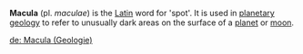 '''Macula''' (pl. ''maculae'') is the [[Latin]] word for 'spot'. It is used in [[planetary geology]] to refer to unusually dark areas on the surface of a [[planet]] or [[natural satellite|moon]].

{{substub}}
[[de: Macula (Geologie)]]